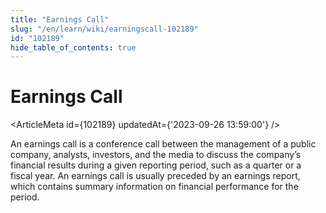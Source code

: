 ```yaml
---
title: "Earnings Call"
slug: "/en/learn/wiki/earningscall-102189"
id: "102189"
hide_table_of_contents: true
---
```



# Earnings Call

<ArticleMeta id={102189} updatedAt={'2023-09-26 13:59:00'} />
<div className='border-solid border-b border-t-0 my-4 border-[var(--ifm-color-gray-300)]' />

An earnings call is a conference call between the management of a public company, analysts, investors, and the media to discuss the company’s financial results during a given reporting period, such as a quarter or a fiscal year. An earnings call is usually preceded by an earnings report, which contains summary information on financial performance for the period.

